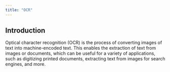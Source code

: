 ```yaml
---
title: "OCR"
---
```


## Introduction

Optical character recognition (OCR) is the process of converting images of text into machine-encoded text. This enables the extraction of text from images or documents, which can be useful for a variety of applications, such as digitizing printed documents, extracting text from images for search engines, and more.